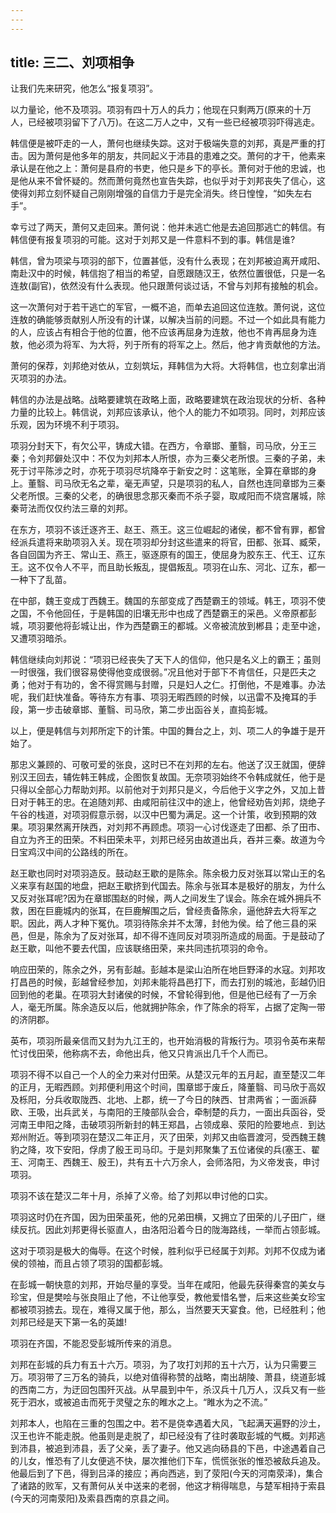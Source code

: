 ```yaml
---
---
---
```

title: 三二、刘项相争
---



让我们先来研究，他怎么“报复项羽”。

以力量论，他不及项羽。项羽有四十万人的兵力；他现在只剩两万(原来的十万人，已经被项羽留下了八万)。在这二万人之中，又有一些已经被项羽吓得逃走。

韩信便是被吓走的一人，萧何也继续失踪。这对于极端失意的刘邦，真是严重的打击。因为萧何是他多年的朋友，共同起义于沛县的患难之交。萧何的才干，他素来承认是在他之上：萧何是县府的书吏，他只是乡下的亭长。萧何对于他的忠诚，也是他从来不曾怀疑的。然而萧何竟然也宣告失踪，也似乎对于刘邦丧失了信心，这使得刘邦立刻怀疑自己刚刚增强的自信力于是完全消失。终日惶惶，“如失左右手”。

幸亏过了两天，萧何又走回来。萧何说：他并未逃亡他是去追回那逃亡的韩信。有韩信便有报复项羽的可能。这对于刘邦又是一件意料不到的事。韩信是谁?

韩信，曾为项梁与项羽的部下，位置甚低，没有什么表现；在刘邦被迫离开咸阳、南赴汉中的时候，韩信抱了相当的希望，自愿跟随汉王，依然位置很低，只是一名连敖(副官)，依然没有什么表现。他只跟萧何谈过话，不曾与刘邦有接触的机会。

这一次萧何对于若干逃亡的军官，一概不追，而单去追回这位连敖。萧何说，这位连敖的确能够贡献别人所没有的计谋，以解决当前的问题。不过一个如此具有能力的人，应该占有相合于他的位置，他不应该再屈身为连敖，他也不肯再屈身为连敖，他必须为将军、为大将，列于所有的将军之上。然后，他才肯贡献他的方法。

萧何的保荐，刘邦绝对依从，立刻筑坛，拜韩信为大将。大将韩信，也立刻拿出消灭项羽的办法。

韩信的办法是战略。战略要建筑在政略上面，政略要建筑在政治现状的分析、各种力量的比较上。韩信说，刘邦应该承认，他个人的能力不如项羽。同时，刘邦应该乐观，因为环境不利于项羽。

项羽分封天下，有欠公平，铸成大错。在西方，令章邯、董翳，司马欣，分王三秦；令刘邦僻处汉中：不仅为刘邦本人所恨，亦为三秦父老所恨。三秦的子弟，未死于讨平陈涉之时，亦死于项羽尽坑降卒于新安之时：这笔账，全算在章邯的身上。董翳、司马欣无名之辈，毫无声望，只是项羽的私人，自然也连同章邯为三秦父老所恨。三秦的父老，的确很思念那灭秦而不杀子婴，取咸阳而不烧宫屠城，除秦苛法而仅仅约法三章的刘邦。

在东方，项羽不该迁逐齐王、赵王、燕王。这三位崛起的诸侯，都不曾有罪，都曾经派兵遣将来助项羽入关。现在项羽却分封这些遣来的将官，田都、张耳、臧荣，各自回国为齐王、常山王、燕王，驱逐原有的国王，使屈身为胶东王、代王、辽东王。这不仅令人不平，而且助长叛乱，提倡叛乱。项羽在山东、河北、辽东，都一一种下了乱苗。

在中部，魏王变成丁西魏王。魏国的东部变成了西楚霸王的领域。韩王，项羽不使之国，不令他回任，于是韩国的旧壤无形中也成了西楚霸王的采邑。义帝原都彭城，项羽要他将彭城让出，作为西楚霸王的都城。义帝被流放到郴县；走至中途，又遭项羽暗杀。

韩信继续向刘邦说：“项羽已经丧失了天下人的信仰，他只是名义上的霸王；虽则一时很强，我们很容易使得他变成很弱。”况且他对于部下不肯信任，只是匹夫之勇；他对于有功的，舍不得赏赐与封赠，只是妇人之仁。打倒他，不是难事。办法呢，我们赶快准备。等待东方有事、项羽无暇西顾的时候，以迅雷不及掩耳的手段，第一步击破章邯、董翳、司马欣，第二步出函谷关，直捣彭城。

以上，便是韩信与刘邦所定下的计策。中国的舞台之上，刘、项二人的争雄于是开始了。

那忠义兼顾的、可敬可爱的张良，这时已不在刘邦的左右。他送了汉王就国，便辞别汉王回去，辅佐韩王韩成，企图恢复故国。无奈项羽始终不令韩成就任，他于是只得以全部心力帮助刘邦。以前他对于刘邦只是义，今后他于义字之外，又加上昔日对于韩王的忠。在追随刘邦、由咸阳前往汉中的途上，他曾经劝告刘邦，烧绝子午谷的栈道，对项羽假意示弱，以汉中巴蜀为满足。这一个计策，收到预期的效果。项羽果然离开陕西，对刘邦不再顾虑。项羽一心讨伐逐走了田都、杀了田市、自立为齐王的田荣。不料田荣未平，刘邦已经另由故道出兵，吞并三秦。故道为今日宝鸡汉中间的公路线的所在。

赵王歇也同时对项羽造反。鼓动赵王歇的是陈余。陈余极力反对张耳以常山王的名义来享有赵国的地盘，把赵王歇挤到代国去。陈余与张耳本是极好的朋友，为什么又反对张耳呢?因为在章邯围赵的时候，两人之间发生了误会。陈余在城外拥兵不救，困在巨鹿城内的张耳，在巨鹿解围之后，曾经责备陈余，逼他辞去大将军之职。因此，两人才种下冤仇。项羽待陈余并不太薄，封他为侯。给了他三县的采邑，但是，陈余为了反对张耳，却不得不连同反对项羽所造成的局面。于是鼓动了赵王歇，叫他不要去代国，应该联络田荣，来共同违抗项羽的命令。

响应田荣的，陈余之外，另有彭越。彭越本是梁山泊所在地巨野泽的水寇。刘邦攻打昌邑的时候，彭越曾经参加，刘邦未能将昌邑打下，而去打别的城池，彭越仍旧回到他的老巢。在项羽大封诸侯的时候，不曾轮得到他，但是他已经有了一万余人，毫无所属。陈余造反以后，他就拥护陈余，作了陈余的将军，占据了定陶一带的济阴郡。

英布，项羽所最亲信而又封为九江王的，也开始消极的背叛行为。项羽令英布来帮忙讨伐田荣，他称病不去，命他出兵，他又只肯派出几千个人而已。

项羽不得不以自己一个人的全力来对付田荣。从楚汉元年的五月起，直至楚汉二年的正月，无暇西顾。刘邦便利用这个时间，围章邯于废丘，降董翳、司马欣于高奴及栎阳，分兵收取陇西、北地、上郡，统一了今日的陕西、甘肃两省；一面派薛欧、王吸，出兵武关，与南阳的王陵部队会合，牵制楚的兵力，一面出兵函谷，受河南王申阳之降，击破项羽所新封的韩王郑昌，占领成皋、荥阳的险要地点．到达郑州附近。等到项羽在楚汉二年正月，灭了田荣，刘邦又由临晋渡河，受西魏王魏豹之降，攻下安阳，俘虏了殷王司马印。于是刘邦聚集了五位诸侯的兵(塞王、翟王、河南王、西魏王、殷王)，共有五十六万余人，会师洛阳，为义帝发丧，申讨项羽。

项羽不该在楚汉二年十月，杀掉了义帝。给了刘邦以申讨他的口实。

项羽这时仍在齐国，因为田荣虽死，他的兄弟田横，又拥立了田荣的儿子田广，继续反抗。因此刘邦更得长驱直人，由洛阳沿着今日的陇海路线，一举而占领彭城。

这对于项羽是极大的侮辱。在这个时候，胜利似乎已经属于刘邦。刘邦不仅成为诸侯的领袖，而且占领了项羽的国都彭城。

在彭城一朝快意的刘邦，开始尽量的享受。当年在咸阳，他最先获得秦宫的美女与珍宝，但是樊哙与张良阻止了他，不让他享受，教他爱惜名誉，后来这些美女珍宝都被项羽掳去。现在，难得又属于他，那么，当然要天天宴食。他，已经胜利；他刘邦已经是天下第一名的英雄!

项羽在齐国，不能忍受彭城所传来的消息。

刘邦在彭城的兵力有五十六万。项羽，为了攻打刘邦的五十六万，认为只需要三万。项羽带了三万名的骑兵，以绝对值得称赞的战略，南出胡陵、萧县，绕道彭城的西南二方，为迂回包围歼灭战。从早晨到中午，杀汉兵十几万人，汉兵又有一些死于泗水，或被追击而死于灵璧之东的睢水之上。“睢水为之不流。”

刘邦本人，也陷在三重的包围之中。若不是侥幸遇着大风，飞起满天遍野的沙土，汉王也许不能走脱。他虽则是走脱了，却已经没有了往时袭取彭城的气概。刘邦逃到沛县，被追到沛县，丢了父亲，丢了妻子。他又逃向砀县的下邑，中途遇着自己的儿女，惟恐有了儿女便逃不快，屡次推他们下车，慌慌张张的惟恐被敌兵追及。他最后到了下邑，得到吕泽的接应；再向西逃，到了荥阳(今天的河南荥泽)，集合了诸路的败军，又有萧何从关中送来的老弱，他这才稍得喘息，与楚军相持于索县(今天的河南荥阳)及索县西南的京县之间。